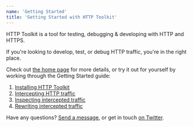 ```yaml
---
name: 'Getting Started'
title: 'Getting Started with HTTP Toolkit'
---
```


HTTP Toolkit is a tool for testing, debugging & developing with HTTP and HTTPS.

If you're looking to develop, test, or debug HTTP traffic, you're in the right place.

Check out [the home page](/) for more details, or try it out for yourself by working through the Getting Started guide:

1. [Installing HTTP Toolkit](/docs/getting-started/installing/)
2. [Intercepting HTTP traffic](/docs/getting-started/intercepting/)
3. [Inspecting intercepted traffic](/docs/getting-started/inspecting/)
4. [Rewriting intercepted traffic](/docs/getting-started/rewriting/)

Have any questions? [Send a message](/contact/), or get in touch [on Twitter](https://twitter.com/httptoolkit).